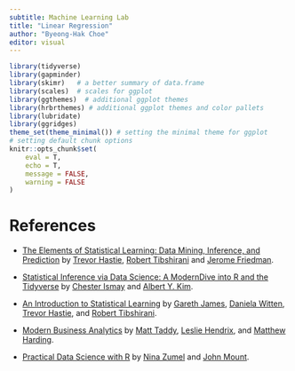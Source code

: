 ```yaml
---
subtitle: Machine Learning Lab
title: "Linear Regression"
author: "Byeong-Hak Choe"
editor: visual
---
```


```r
library(tidyverse)
library(gapminder)
library(skimr)   # a better summary of data.frame
library(scales)  # scales for ggplot
library(ggthemes)  # additional ggplot themes
library(hrbrthemes) # additional ggplot themes and color pallets
library(lubridate)
library(ggridges)
theme_set(theme_minimal()) # setting the minimal theme for ggplot
# setting default chunk options
knitr::opts_chunk$set(
	eval = T,
	echo = T,
	message = FALSE,
	warning = FALSE
)
```



# References

- [The Elements of Statistical Learning: Data Mining, Inference, and Prediction](https://hastie.su.domains/ElemStatLearn/) by [Trevor Hastie](https://hastie.su.domains), [Robert Tibshirani](https://tibshirani.su.domains) and [Jerome Friedman](https://jerryfriedman.su.domains).

- [Statistical Inference via Data Science: A ModernDive into R and the Tidyverse](https://moderndive.com) by [Chester Ismay](https://chester.rbind.io) and [Albert Y. Kim](http://rudeboybert.rbind.io).

- [An Introduction to Statistical Learning](https://www.statlearning.com) by [Gareth James](https://www.garethmjames.com), [Daniela Witten](https://www.danielawitten.com), [Trevor Hastie](https://hastie.su.domains), and [Robert Tibshirani](https://tibshirani.su.domains).

- [Modern Business Analytics](https://www.mheducation.com/highered/product/modern-business-analytics-taddy-hendrix/M9781264071678.html) by [Matt Taddy](https://www.linkedin.com/in/matt-taddy-433078137/), [Leslie Hendrix](https://sc.edu/study/colleges_schools/moore/directory/hendrix.leslie.php), and [Matthew Harding](https://www.harding.ai).

- [Practical Data Science with R](https://www.manning.com/books/practical-data-science-with-r-second-edition) by [Nina Zumel](https://ninazumel.com) and [John Mount](https://win-vector.com/john-mount/).
